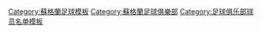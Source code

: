 [[Category:蘇格蘭足球模板|Category:蘇格蘭足球模板]]
[[Category:蘇格蘭足球俱樂部|Category:蘇格蘭足球俱樂部]]
[[Category:足球俱乐部球员名单模板|Category:足球俱乐部球员名单模板]]